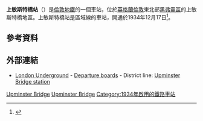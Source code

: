 {{expand|time=2016-03-04T14:03:40+00:00}}
{{refimprove|time=2016-03-04T14:03:40+00:00}}
{{NoteTA
|G1 = TfL
|G2 = Transport
|G3 = UK Places
}}
{{Infobox London station|symbol=underground
| name          = 上敏斯特橋<br />Upminster Bridge  
| manager       = [[倫敦地鐵|倫敦地鐵]]   
| locale        = {{link-en|上敏斯特橋|Upminster Bridge}}
| borough       = [[黑弗靈區|黑弗靈區]] 
| platforms     = 2
| fare_zone     = 6
| image_name    = Upminster Bridge tube station 1.jpg
| image_alt     = 
| caption       = 
| latitude      = 51.558
| longitude     = 0.2341
| original      = [[London,_Midland_and_Scottish_Railway|London, Midland and Scottish Railway]]
| years1        = 1934    
| years2        = 1948
| years3        = 1969
| events1       = Opened 
| events2       = Ownership transferred to British Railways
| events3       = Ownership transferred to London Transport
| tubeexits09   = {{decrease}} 0.865
}}
'''上敏斯特橋站'''（{{lang-en|Upminster Bridge tube station}}）是[[倫敦地鐵|倫敦地鐵]]的一個車站，位於[[英格蘭|英格蘭]][[倫敦|倫敦]]東北部[[黑弗靈區|黑弗靈區]]的上敏斯特橋地區。上敏斯特橋站是區域線的車站，開通於1934年12月17日<ref name=2011stats>{{cite web|title=Upminster Bridge - Annual entry and exit frequencies 2011|url=http://www.tfl.gov.uk/tfl/corporate/modesoftransport/tube/performance/entriesandexits.asp?id=268&agekey=2011|publisher=Transport for London|accessdate=14 January 2013}}</ref>。

==參考資料==
{{reflist}}
==外部連結==
{{Commons category|Upminster Bridge tube station}}
{{LTM photo|searchterms=Upminster+Bridge}}
*[[London_Underground|London Underground]] - [http://www.tfl.gov.uk/tfl/livetravelnews/departureboards/ Departure boards] {{Wayback|url=http://www.tfl.gov.uk/tfl/livetravelnews/departureboards/ |date=20130227082032 }} - District line: [http://www.tfl.gov.uk/tfl/livetravelnews/departureboards/tube/default.asp?LineCode=district&StationCode=UPB Upminster Bridge station] {{Wayback|url=http://www.tfl.gov.uk/tfl/livetravelnews/departureboards/tube/default.asp?LineCode=district&StationCode=UPB |date=20120912141134 }}

{{倫敦地鐵區域線}}

[[Category:區域線車站|Upminster Bridge]]
[[Category:黑弗靈區鐵路車站|Upminster Bridge]]
[[Category:1934年啟用的鐵路車站|Category:1934年啟用的鐵路車站]]